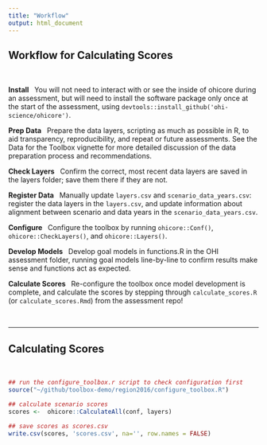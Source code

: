 ```yaml
---
title: "Workflow"
output: html_document
---
```



## Workflow for Calculating Scores

<br>

__Install __ &nbsp; You will not need to interact with or see the inside of ohicore during an assessment, but will need to install the software package only once at the start of the assessment, using  `devtools::install_github('ohi-science/ohicore')`.

 __Prep Data __ &nbsp; Prepare the data layers, scripting as much as possible in R, to aid transparency, reproducibility, and repeat or future assessments. See the Data for the Toolbox vignette for more detailed discussion of the data preparation process and recommendations.

 __Check Layers __ &nbsp; Confirm the correct, most recent data layers are saved in the layers folder; save them there if they are not.

__Register Data __ &nbsp; Manually update  `layers.csv` and  `scenario_data_years.csv`: register the data layers in the `layers.csv`, and update information about alignment between scenario and data years in the `scenario_data_years.csv`.

__Configure __ &nbsp; Configure the toolbox by running `ohicore::Conf()`, `ohicore::CheckLayers()`, and `ohicore::Layers()`.

__Develop Models __ &nbsp; Develop goal models in functions.R in the OHI assessment folder, running goal models line-by-line to confirm results make sense and functions act as expected.

__Calculate Scores __ &nbsp; Re-configure the toolbox once model development is complete, and calculate the scores by stepping through `calculate_scores.R` (or `calculate_scores.Rmd`) from the assessment repo!

<br>

---

## Calculating Scores

<br>

```r
## run the configure_toolbox.r script to check configuration first
source("~/github/toolbox-demo/region2016/configure_toolbox.R")

## calculate scenario scores
scores <-  ohicore::CalculateAll(conf, layers)

## save scores as scores.csv
write.csv(scores, 'scores.csv', na='', row.names = FALSE)
```
